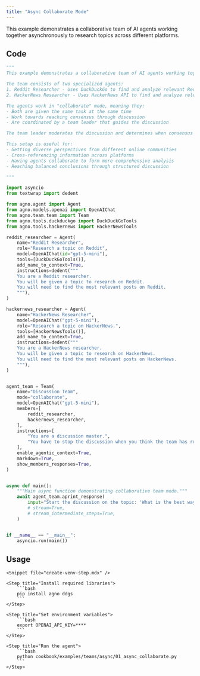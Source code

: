 ```yaml
---
title: "Async Collaborate Mode"
---
```


This example demonstrates a collaborative team of AI agents working together asynchronously to research topics across different platforms.

## Code

```python cookbook/examples/teams/async/01_async_collaborate.py
"""
This example demonstrates a collaborative team of AI agents working together to research topics across different platforms.

The team consists of two specialized agents:
1. Reddit Researcher - Uses DuckDuckGo to find and analyze relevant Reddit posts
2. HackerNews Researcher - Uses HackerNews API to find and analyze relevant HackerNews posts

The agents work in "collaborate" mode, meaning they:
- Both are given the same task at the same time
- Work towards reaching consensus through discussion
- Are coordinated by a team leader that guides the discussion

The team leader moderates the discussion and determines when consensus is reached.

This setup is useful for:
- Getting diverse perspectives from different online communities
- Cross-referencing information across platforms
- Having agents collaborate to form more comprehensive analysis
- Reaching balanced conclusions through structured discussion

"""

import asyncio
from textwrap import dedent

from agno.agent import Agent
from agno.models.openai import OpenAIChat
from agno.team.team import Team
from agno.tools.duckduckgo import DuckDuckGoTools
from agno.tools.hackernews import HackerNewsTools

reddit_researcher = Agent(
    name="Reddit Researcher",
    role="Research a topic on Reddit",
    model=OpenAIChat(id="gpt-5-mini"),
    tools=[DuckDuckGoTools()],
    add_name_to_context=True,
    instructions=dedent("""
    You are a Reddit researcher.
    You will be given a topic to research on Reddit.
    You will need to find the most relevant posts on Reddit.
    """),
)

hackernews_researcher = Agent(
    name="HackerNews Researcher",
    model=OpenAIChat("gpt-5-mini"),
    role="Research a topic on HackerNews.",
    tools=[HackerNewsTools()],
    add_name_to_context=True,
    instructions=dedent("""
    You are a HackerNews researcher.
    You will be given a topic to research on HackerNews.
    You will need to find the most relevant posts on HackerNews.
    """),
)


agent_team = Team(
    name="Discussion Team",
    mode="collaborate",
    model=OpenAIChat("gpt-5-mini"),
    members=[
        reddit_researcher,
        hackernews_researcher,
    ],
    instructions=[
        "You are a discussion master.",
        "You have to stop the discussion when you think the team has reached a consensus.",
    ],
    enable_agentic_context=True,
    markdown=True,
    show_members_responses=True,
)


async def main():
    """Main async function demonstrating collaborative team mode."""
    await agent_team.aprint_response(
        input="Start the discussion on the topic: 'What is the best way to learn to code?'",
        # stream=True,
        # stream_intermediate_steps=True,
    )


if __name__ == "__main__":
    asyncio.run(main())
```

## Usage

<Steps>

    <Snippet file="create-venv-step.mdx" />

    <Step title="Install required libraries">
        ```bash
        pip install agno ddgs
        ```
    </Step>

    <Step title="Set environment variables">
        ```bash
        export OPENAI_API_KEY=****
        ```
    </Step>

    <Step title="Run the agent">
        ```bash
        python cookbook/examples/teams/async/01_async_collaborate.py
        ```
    </Step>

</Steps>